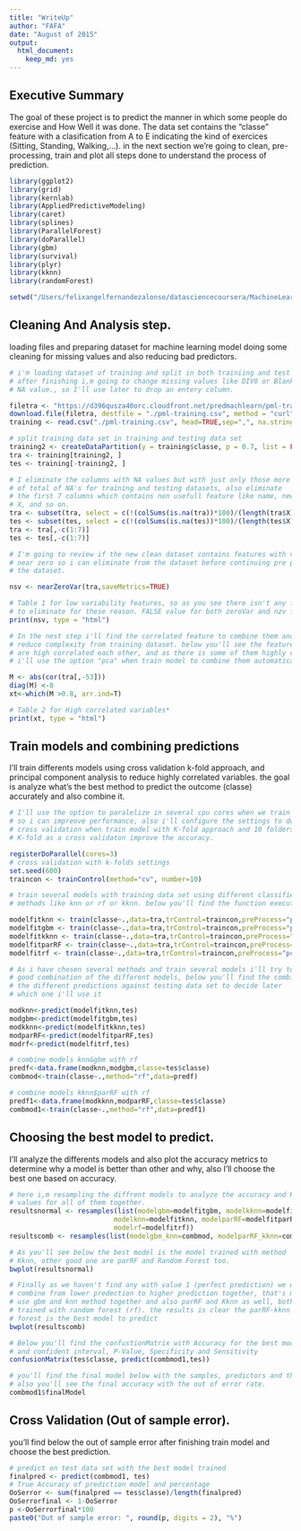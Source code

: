 ```yaml
---
title: "WriteUp"
author: "FAFA"
date: "August of 2015"
output:
  html_document:
    keep_md: yes
---
```

## Executive Summary
The goal of these project is to predict the manner in which some people do 
exercise and How Well it was done. The data set contains the "classe" 
feature with a clasification from A to E indicating the kind of exercices
(Sitting, Standing, Walking,...). 
in the next section we're going to clean, pre-processing, train and plot all
steps done to understand the process of prediction.


```r
library(ggplot2) 
library(grid)
library(kernlab)
library(AppliedPredictiveModeling)
library(caret)
library(splines)
library(ParallelForest)
library(doParallel)
library(gbm)
library(survival)
library(plyr)
library(kknn)
library(randomForest)

setwd("/Users/felixangelfernandezalonso/datasciencecoursera/MachineLear/projectwrite") 
```



## Cleaning And Analysis step.
loading files and preparing dataset for machine learning model doing some
cleaning for missing values and also reducing bad predictors.

```r
# i'm loading dataset of training and split in both trainiing and test data set
# after finishing i,m going to change missing values like DIV0 or Blank with 
# NA value., so I'll use later to drop an entery column.

filetra <- "https://d396qusza40orc.cloudfront.net/predmachlearn/pml-training.csv"
download.file(filetra, destfile = "./pml-training.csv", method = "curl")
training <- read.csv("./pml-training.csv", head=TRUE,sep=",", na.strings=c("", "#DIV/0!","NA"))

# split training data set in training and testing data set
training2 <- createDataPartition(y = training$classe, p = 0.7, list = FALSE)
tra <- training[training2, ]
tes <- training[-training2, ]

# I eliminate the columns with NA values but with just only those more than 95% 
# of total of NA's for training and testing datasets, also eliminate 
# the first 7 columns which contains non usefull feature like name, new_windows
# X, and so on.
tra <- subset(tra, select = c(!(colSums(is.na(tra))*100)/(length(tra$X)) > 95))
tes <- subset(tes, select = c(!(colSums(is.na(tes))*100)/(length(tes$X)) > 95))
tra <- tra[,-c(1:7)]
tes <- tes[,-c(1:7)]

# I'm going to review if the new clean dataset contains features with values
# near zero so i can eliminate from the dataset before continuing pre processing 
# the dataset. 

nsv <- nearZeroVar(tra,saveMetrics=TRUE)

# Table 1 for low variability features, so as you see there isn't any feature
# to eliminate for these reason. FALSE value for both zeroVar and nzv feature
print(nsv, type = "html")  

# In the nest step i'll find the correlated feature to combine them and 
# reduce complexity from training dataset. below you'll see the feature that
# are high correlated each other, and as there is some of them highly correlated
# i'll use the option "pca" when train model to combine them automatically.

M <- abs(cor(tra[,-53]))
diag(M) <-0
xt<-which(M >0.8, arr.ind=T)

# Table 2 for High correlated variables*
print(xt, type = "html")  

```

## Train models and combining predictions
I'll train differents models using cross validation k-fold approach,
and principal component analysis to reduce highly correlated variables. 
the goal is analyze what's the best method to predict the outcome (classe)
accurately and also combine it.


```r
# I'll use the option to paralelize in several cpu cores when we train the model
# so i can impreove performance, also i'll configure the settings to do 
# cross validation when train model with K-fold approach and 10 folders. Using
# K-fold as a cross validaton improve the accuracy.

registerDoParallel(cores=3)
# cross validation with k-folds settings
set.seed(600)
traincon <- trainControl(method="cv", number=10)

# train several models with training data set using different classifiers
# methods like knn or rf or kknn. below you'll find the function executed.

modelfitknn <- train(classe~.,data=tra,trControl=traincon,preProcess="pca", method="knn")
modelfitgbm <- train(classe~.,data=tra,trControl=traincon,preProcess="pca", method="gbm")
modelfitkknn <- train(classe~.,data=tra,trControl=traincon,preProcess="pca", method="kknn")
modelfitparRF <- train(classe~.,data=tra,trControl=traincon,preProcess="pca", method="parRF")
modelfitrf <- train(classe~.,data=tra,trControl=traincon,preProcess="pca", method="rf")

# As i have chosen several methods and train several models i'll try to use a 
# good combination of the different models, below you'll find the combination of
# the different predictions against testing data set to decide later 
# which one i'll use it

modknn<-predict(modelfitknn,tes)
modgbm<-predict(modelfitgbm,tes)
modkknn<-predict(modelfitkknn,tes)
modparRF<-predict(modelfitparRF,tes)
modrf<-predict(modelfitrf,tes)

# combine models knn&gbm with rf
predf<-data.frame(modknn,modgbm,classe=tes$classe)
combmod<-train(classe~.,method="rf",data=predf)

# combine models kknn$parRF with rf
predf1<-data.frame(modkknn,modparRF,classe=tes$classe)
combmod1<-train(classe~.,method="rf",data=predf1)
```


## Choosing the best model to predict.
I'll analyze the differents models and also plot the accuracy metrics to determine 
why a model is better than other and why, also I'll choose the best one based on
accuracy.

```r

# here i,m resampling the diffrent models to analyze the accuracy and Kappa
# values for all of them together.
resultsnormal <- resamples(list(modelgbm=modelfitgbm, modelkknn=modelfitkknn,
                          modelknn=modelfitknn, modelparRF=modelfitparRF,
                          modelrf=modelfitrf))
resultscomb <- resamples(list(modelgbm_knn=combmod, modelparRF_kknn=combmod1))

# As you'll see below the best model is the model trained with method
# Kknn, other good one are parRF and Random Forest too.
bwplot(resultsnormal)

# Finally as we haven't find any with value 1 (perfect prediction) we will 
# combine from lower predection to higher prediction together, that's means we'll 
# use gbm and knn method together and also parRF and Kknn as well, both groups 
# trained with random forest (rf). the results is clear the parRF-kknn with random
# forest is the best model to predict
bwplot(resultscomb)

# Below you'll find the confustionMatrix with Accuracy for the best model chosen
# and confident interval, P-Value, Specificity and Sensitivity
confusionMatrix(tes$classe, predict(combmod1,tes))

# you'll find the final model below with the samples, predictors and the 5 classes
# also you'll see the final accuracy with the out of error rate.
combmod1$finalModel

```

## Cross Validation (Out of sample error).
you'll find below the out of sample error after finishing train model and choose
the best prediction.

```r
# predict on test data set with the best model trained
finalpred <- predict(combmod1, tes)
# True Accuracy of prediction model and percentage
OoSerror <- sum(finalpred == tes$classe)/length(finalpred)
OoSerrorfinal <- 1-OoSerror
p <-OoSerrorfinal*100
paste0("Out of sample error: ", round(p, digits = 2), "%")
```




